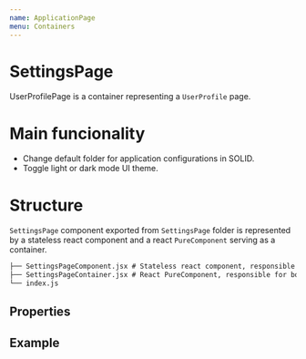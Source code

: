 ```yaml
---
name: ApplicationPage
menu: Containers
---
```



# SettingsPage

UserProfilePage is a container representing a `UserProfile` page.

# Main funcionality

- Change default folder for application configurations in SOLID.
- Toggle light or dark mode UI theme.

# Structure

`SettingsPage` component exported from `SettingsPage` folder is represented by a stateless react component and a react `PureComponent` serving as a container.

```.md
├── SettingsPageComponent.jsx # Stateless react component, responsible for ui
├── SettingsPageContainer.jsx # React PureComponent, responsible for both UI and states
└── index.js
```

## Properties

<Props of={SettingsPageComponent} />

## Example

<Playground>
  <SettingsPageComponent
    userProfile={{
      webId: 'your amazing webID',
      name: 'cool name',
      applicationsFolder: 'solid folder url goes here'
    }}
    location={{ pathname: '/' }}
  />
</Playground>
